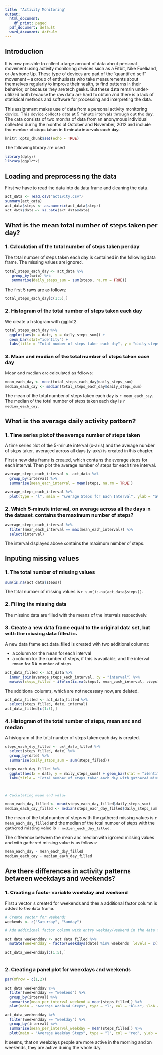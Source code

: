 ```yaml
---
title: "Activity Monitoring"
output:
  html_document:
    df_print: paged
  pdf_document: default
  word_document: default
---
```


## Introduction
It is now possible to collect a large amount of data about personal movement using activity monitoring devices such as a Fitbit, Nike Fuelband, or Jawbone Up. These type of devices are part of the “quantified self” movement – a group of enthusiasts who take measurements about themselves regularly to improve their health, to find patterns in their behavior, or because they are tech geeks. But these data remain under-utilized both because the raw data are hard to obtain and there is a lack of statistical methods and software for processing and interpreting the data.

This assignment makes use of data from a personal activity monitoring device. This device collects data at 5 minute intervals through out the day. The data consists of two months of data from an anonymous individual collected during the months of October and November, 2012 and include the number of steps taken in 5 minute intervals each day.


```r
knitr::opts_chunk$set(echo = TRUE)
```

The following library are used:

```r
library(dplyr)
library(ggplot2)
```

## Loading and preprocessing the data

First we have to read the data into da data frame and cleaning the data.

```r

act_data <- read.csv("activity.csv")
summary(act_data)
act_data$steps <- as.numeric(act_data$steps)
act_data$date <- as.Date(act_data$date)

```

## What is the mean total number of steps taken per day?

### 1. Calculation of the total number of steps taken per day

The total number of steps taken each day is contained in the following data frame. The missing values are ignored.

```r

total_steps_each_day <- act_data %>%
   group_by(date) %>%
   summarise(daily_steps_sum = sum(steps, na.rm = TRUE)) 
```

The first 5 raws are as follows:

```r
total_steps_each_day[c(1:5),]
```


### 2. Histogram of the total number of steps taken each day

We create a histogram with ggplot2.

```r

total_steps_each_day %>%
  ggplot(aes(x = date, y = daily_steps_sum)) + 
  geom_bar(stat="identity") + 
  labs(title = "Total number of steps taken each day", y = "daily steps")

```

### 3. Mean and median of the total number of steps taken each day

Mean and median are calculated as follows:

```r

mean_each_day <- mean(total_steps_each_day$daily_steps_sum)
median_each_day <- median(total_steps_each_day$daily_steps_sum)

```

The mean of the total number of steps taken each day is `r mean_each_day`.
The median of the total number of steps taken each day is  `r median_each_day`.

## What is the average daily activity pattern?

### 1. Time series plot of the average number of steps taken

A time series plot of the 5-minute interval (x-axis) and the average number of steps taken, averaged across all days (y-axis) is created in this chapter.

First a new data frame is created, which contains the average steps for each interval. Then plot the average number of steps for each time interval.

```r

average_steps_each_interval <- act_data %>%
  group_by(interval) %>%
  summarise(mean_each_interval = mean(steps, na.rm = TRUE)) 

average_steps_each_interval %>%  
  plot(type = "l", main = "Average Steps for Each Interval", ylab = "average number of steps")

```

### 2. Which 5-minute interval, on average across all the days in the dataset, contains the maximum number of steps?

```r

average_steps_each_interval %>%
  filter(mean_each_interval == max(mean_each_interval)) %>%
  select(interval)

```

The interval displayed above contains the maximum number of steps.

## Inputing missing values

### 1. The total number of missing values

```r

sum(is.na(act_data$steps))

```

The total number of missing values is `r sum(is.na(act_data$steps))`.

### 2. Filling the missing data

The missing data are filled with the means of the intervals respectively. 

### 3. Create a new data frame equal to the original data set, but with the missing data filled in.

A new data frame act_data_filled is created with two additional columns: 

* a column for the mean for each interval 
* a column for the number of steps, if this is available, and the interval mean for NA number of steps

```r
act_data_filled <- act_data %>% 
  inner_join(average_steps_each_interval, by = "interval") %>%
  mutate(steps_filled = ifelse(is.na(steps), mean_each_interval, steps))

```

The additional columns, which are not necessary now, are delated.

```r
act_data_filled <- act_data_filled %>%
  select(steps_filled, date, interval)
act_data_filled[c(1:5),]
```

### 4. Histogram of the total number of steps, mean and and median

A histogram of the total number of steps taken each day is created.

```r

steps_each_day_filled <- act_data_filled %>% 
  select(steps_filled, date) %>% 
  group_by(date) %>% 
  summarise(daily_steps_sum = sum(steps_filled)) 

steps_each_day_filled %>%
  ggplot(aes(x = date, y = daily_steps_sum)) + geom_bar(stat = "identity") +
  labs(title = "Total number of steps taken each day with gathered missing values", y = "daily steps")



# Caclulating mean and value

mean_each_day_filled <- mean(steps_each_day_filled$daily_steps_sum) 
median_each_day_filled <- median(steps_each_day_filled$daily_steps_sum)

```

The mean of the total number of steps with the gathered missing values is `r mean_each_day_filled` and the median of the total number of steps with the gathered missing value is `r median_each_day_filled`.

The difference between the mean and median with ignored missing values and with gathered missing value is as follows:

```r
mean_each_day - mean_each_day_filled
median_each_day - median_each_day_filled
```

## Are there differences in activity patterns between weekdays and weekends?

### 1. Creating a factor variable weekday and weekend

First a vector is created for weekends and then a additional factor column is added to the data frame.

```r

# Create vector for weekends
weekends <- c("Saturday", "Sunday")

# Add additional factor column with entry weekday/weekend in the data frame

act_data_weekendday <- act_data_filled %>%
  mutate(weekendday = factor(weekdays(date) %in% weekends, levels = c(TRUE, FALSE), labels = c("weekend", "weekday")))

act_data_weekendday[c(1:5),]
                             
```

### 2. Creating a panel plot for weekdays and weekends

```r

par(mfrow = c(1,2))

act_data_weekendday %>% 
  filter(weekendday == "weekend") %>% 
  group_by(interval) %>% 
  summarise(mean_per_interval_weekend = mean(steps_filled)) %>% 
  plot(main = "Average Weekend Steps", type = "l", col = "blue", ylab = "average steps")

act_data_weekendday %>% 
  filter(weekendday == "weekday") %>% 
  group_by(interval) %>% 
  summarise(mean_per_interval_weekday = mean(steps_filled)) %>% 
  plot(main = "Average Weekday Steps", type = "l", col = "red", ylab = "average steps")

```

It seems, that on weekdays people are more active in the morning and on weekends, they are active during the whole day.

